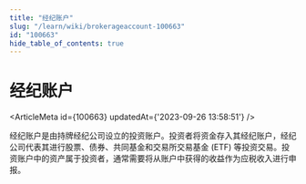 ```yaml
---
title: "经纪账户"
slug: "/learn/wiki/brokerageaccount-100663"
id: "100663"
hide_table_of_contents: true
---
```



# 经纪账户

<ArticleMeta id={100663} updatedAt={'2023-09-26 13:58:51'} />
<div className='border-solid border-b border-t-0 my-4 border-[var(--ifm-color-gray-300)]' />

经纪账户是由持牌经纪公司设立的投资账户。投资者将资金存入其经纪账户，经纪公司代表其进行股票、债券、共同基金和交易所交易基金 (ETF) 等投资交易。投资账户中的资产属于投资者，通常需要将从账户中获得的收益作为应税收入进行申报。
